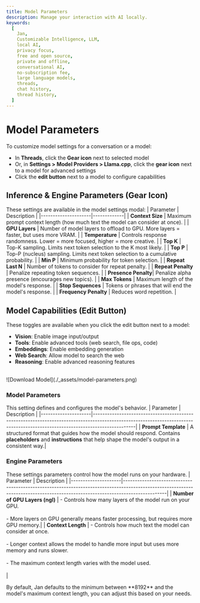 ```yaml
---
title: Model Parameters
description: Manage your interaction with AI locally.
keywords:
  [
    Jan,
    Customizable Intelligence, LLM,
    local AI,
    privacy focus,
    free and open source,
    private and offline,
    conversational AI,
    no-subscription fee,
    large language models,
    threads,
    chat history,
    thread history,
  ]
---
```


# Model Parameters
To customize model settings for a conversation or a model:
- In **Threads**, click the **Gear icon** next to selected model
- Or, in **Settings > Model Providers > Llama.cpp**, click the **gear icon** next to a model for advanced settings
- Click the **edit button** next to a model to configure capabilities

## Inference & Engine Parameters (Gear Icon)
These settings are available in the model settings modal:
| Parameter           | Description |
|---------------------|-------------|
| **Context Size**    | Maximum prompt context length (how much text the model can consider at once). |
| **GPU Layers**      | Number of model layers to offload to GPU. More layers = faster, but uses more VRAM. |
| **Temperature**     | Controls response randomness. Lower = more focused, higher = more creative. |
| **Top K**           | Top-K sampling. Limits next token selection to the K most likely. |
| **Top P**           | Top-P (nucleus) sampling. Limits next token selection to a cumulative probability. |
| **Min P**           | Minimum probability for token selection. |
| **Repeat Last N**   | Number of tokens to consider for repeat penalty. |
| **Repeat Penalty**  | Penalize repeating token sequences. |
| **Presence Penalty**| Penalize alpha presence (encourages new topics). |
| **Max Tokens**      | Maximum length of the model's response. |
| **Stop Sequences**  | Tokens or phrases that will end the model's response. |
| **Frequency Penalty** | Reduces word repetition. |

## Model Capabilities (Edit Button)
These toggles are available when you click the edit button next to a model:
- **Vision**: Enable image input/output
- **Tools**: Enable advanced tools (web search, file ops, code)
- **Embeddings**: Enable embedding generation
- **Web Search**: Allow model to search the web
- **Reasoning**: Enable advanced reasoning features

<br/>
![Download Model](./_assets/model-parameters.png)
<br/>

### Model Parameters
This setting defines and configures the model's behavior.
| Parameter           | Description                                                                                                                                                                  |
|---------------------|------------------------------------------------------------------------------------------------------------------------------------------------------------------------------|
| **Prompt Template**     | A structured format that guides how the model should respond. Contains **placeholders** and **instructions** that help shape the model's output in a consistent way.|

### Engine Parameters
These settings parameters control how the model runs on your hardware.
| Parameter           | Description                                                                                                                                                                  |
|---------------------|------------------------------------------------------------------------------------------------------------------------------------------------------------------------------|
| **Number of GPU Layers (ngl)** | - Controls how many layers of the model run on your GPU.<br></br>- More layers on GPU generally means faster processing, but requires more GPU memory.|
| **Context Length**  | - Controls how much text the model can consider at once.<br></br>- Longer context allows the model to handle more input but uses more memory and runs slower.<br></br>- The maximum context length varies with the model used.<br></br>|

<Callout type="info">
By default, Jan defaults to the minimum between **8192** and the model's maximum context length, you can adjust this based on your needs.
</Callout>
